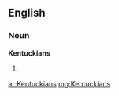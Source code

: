 ==English==

===Noun===
'''Kentuckians'''

# {{plural of|[[Kentuckian]]}}

[[ar:Kentuckians]]
[[mg:Kentuckians]]